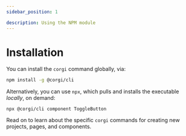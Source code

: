 ```yaml
---
sidebar_position: 1

description: Using the NPM module
---
```


# Installation

You can install the `corgi` command globally, via:

```bash
npm install -g @corgi/cli
```

Alternatively, you can use `npx`, which pulls and installs the executable _locally_, on demand:

```
npx @corgi/cli component ToggleButton
```

Read on to learn about the specific `corgi` commands for creating new projects, pages, and components.
